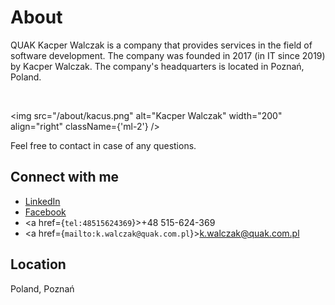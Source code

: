 <style jsx global>{`
    .ml-2 {
        margin-left: 0.5rem;
    }
`}</style>

# About

QUAK Kacper Walczak is a company that provides services in the field of software development. The company was founded in 2017 (in IT since 2019) by Kacper Walczak. The company's headquarters is located in Poznań, Poland.

<br />

<img src="/about/kacus.png" alt="Kacper Walczak" width="200" align="right" className={'ml-2'} />

Feel free to contact in case of any questions.


## Connect with me

- [LinkedIn](https://www.linkedin.com/in/kacper-walczak-b4122717a/)
- [Facebook](https://www.facebook.com/profile.php?id=100014391284754)
- <a href={`tel:48515624369`}>+48 515-624-369</a>
- <a href={`mailto:k.walczak@quak.com.pl`}>k.walczak@quak.com.pl</a>

## Location

Poland, Poznań
